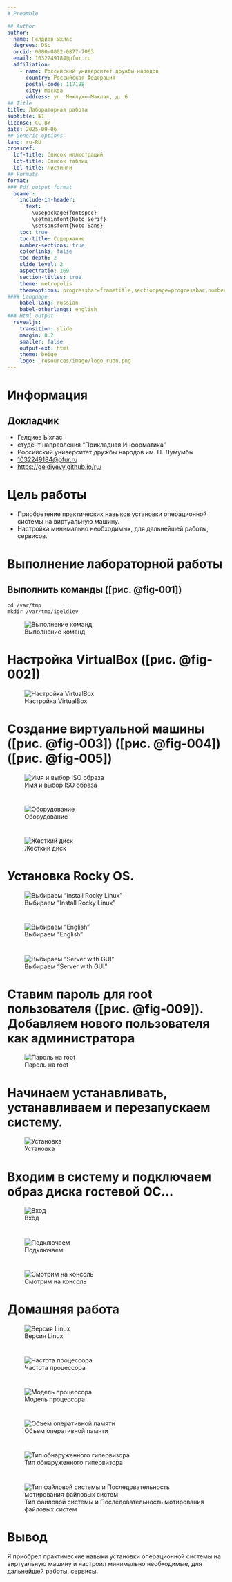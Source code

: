 ```yaml
---
# Preamble

## Author
author:
  name: Гелдиев Ыхлас
  degrees: DSc
  orcid: 0000-0002-0877-7063
  email: 1032249184@pfur.ru
  affiliation:
    - name: Российский университет дружбы народов
      country: Российская Федерация
      postal-code: 117198
      city: Москва
      address: ул. Миклухо-Маклая, д. 6
## Title
title: Лабораторная работа
subtitle: №1
license: CC BY
date: 2025-09-06
## Generic options
lang: ru-RU
crossref:
  lof-title: Список иллюстраций
  lot-title: Список таблиц
  lol-title: Листинги
## Formats
format:
### Pdf output format
  beamer:
    include-in-header: 
      text: |
        \usepackage{fontspec}
        \setmainfont{Noto Serif}
        \setsansfont{Noto Sans}
    toc: true
    toc-title: Содержание
    number-sections: true
    colorlinks: false
    toc-depth: 2
    slide_level: 2
    aspectratio: 169
    section-titles: true
    theme: metropolis
    themeoptions: progressbar=frametitle,sectionpage=progressbar,numbering=fraction
#### Language
    babel-lang: russian
    babel-otherlangs: english
### Html output
  revealjs:
    transition: slide
    margin: 0.2
    smaller: false
    output-ext: html
    theme: beige
    logo: _resources/image/logo_rudn.png
---
```


# Информация

## Докладчик

  * Гелдиев Ыхлас
  * студент направления "Прикладная Информатика"
  * Российский университет дружбы народов им. П. Лумумбы
  * [1032249184@pfur.ru](mailto:1032249184@pruf.ru)
  * <https://geldiyevy.github.io/ru/>

# Цель работы

- Приобретение практических навыков установки операционной системы на виртуальную машину.
- Настройка минимально необходимых, для дальнейшей работы, сервисов.

# Выполнение лабораторной работы

## Выполнить команды ([рис. @fig-001])

```
cd /var/tmp
mkdir /var/tmp/igeldiev
```

![Выполнение команд](image/1.png){#fig-001}

# Настройка VirtualBox ([рис. @fig-002])

![Настройка VirtualBox](image/2.png){#fig-002}

# Создание виртуальной машины ([рис. @fig-003]) ([рис. @fig-004]) ([рис. @fig-005])

![Имя и выбор ISO образа](image/3.png){#fig-003}

#

![Оборудование](image/4.png){#fig-004}

#

![Жесткий диск](image/5.png){#fig-005}

# Установка Rocky OS.

![Выбираем "Install Rocky Linux"](image/6.png){#fig-006}

#

![Выбираем "English"](image/7.png){#fig-007}

#

![Выбираем "Server with GUI"](image/8.png){#fig-008}

# Ставим пароль для root пользователя ([рис. @fig-009]). Добавляем нового пользователя как администратора

![Пароль на root](image/9.png){#fig-009}

# Начинаем устанавливать, устанавливаем и перезапускаем систему.

![Установка](image/10.png){#fig-010}

# Входим в систему и подключаем образ диска гостевой ОС...

![Вход](image/11.png){#fig-011}

#

![Подключаем](image/12.png){#fig-012}

#

![Смотрим на консоль](image/13.png){#fig-013}

# Домашняя работа

![Версия Linux](image/14.png)

#

![Частота процессора](image/15.png)

#

![Модель процессора](image/16.png)

#

![Объем оперативной памяти](image/17.png)

#

![Тип обнаруженного гипервизора](image/18.png)

#

![Тип файловой системы и Последовательность мотирования файловых систем](image/19.png)

# Вывод

Я приобрел практические навыки установки операционной системы на виртуальную машину и настроил минимально необходимые, для дальнейшей работы, сервисы.

